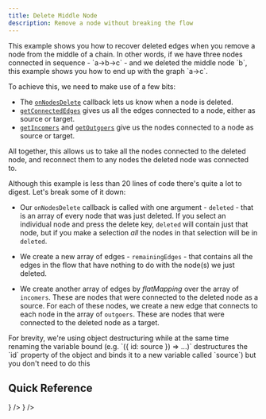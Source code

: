 ```yaml
---
title: Delete Middle Node
description: Remove a node without breaking the flow
---
```




<ExampleLayout>
This example shows you how to recover deleted edges when you remove a node from the
middle of a chain. In other words, if we have three nodes connected in sequence -
`a->b->c` - and we deleted the middle node `b`, this example shows you how to end
up with the graph `a->c`.

To achieve this, we need to make use of a few bits:

- The [`onNodesDelete`](/api-reference/react-flow#event-onnodesdelete) callback lets
  us know when a node is deleted.
- [`getConnectedEdges`](/api-reference/utils/get-connected-edges) gives us
  all the edges connected to a node, either as source or target.
- [`getIncomers`](/api-reference/utils/get-incomers) and
  [`getOutgoers`](/api-reference/utils/get-outgoers) give us the nodes
  connected to a node as source or target.

All together, this allows us to take all the nodes connected to the deleted
node, and reconnect them to any nodes the deleted node was connected to.

<RemoteCodeViewer route="examples/nodes/delete-middle-node" framework="react" />

Although this example is less than 20 lines of code there's quite a lot to digest.
Let's break some of it down:

- Our `onNodesDelete` callback is called with one argument - `deleted` - that is an
  array of every node that was just deleted. If you select an individual node and
  press the delete key, `deleted` will contain just that node, but if you make a
  selection _all_ the nodes in that selection will be in `deleted`.

- We create a new array of edges - `remainingEdges` - that contains all the edges
  in the flow that have nothing to do with the node(s) we just deleted.

- We create another array of edges by _flatMapping_ over the array of `incomers`.
  These are nodes that were connected to the deleted node as a source. For each
  of these nodes, we create a new edge that connects to each node in the array of
  `outgoers`. These are nodes that were connected to the deleted node as a target.

<Callout type="info">
For brevity, we're using object destructuring while at the same time renaming
the variable bound (e.g. `({ id: source }) => ...)` destructures the `id`
property of the object and binds it to a new variable called `source`) but you
don't need to do this
</Callout>

## Quick Reference

<Cards num={2}>
  <Cards.Card
    title="getConnectedEdges"
    href="/api-reference/utils/getConnectedEdges"
  />
  <Cards.Card title="getIncomers" href="/api-reference/utils/getIncomers" />
  <Cards.Card
    title="Array.prototype.flatMap"
    href="https://developer.mozilla.org/en-US/docs/Web/JavaScript/Reference/Global_Objects/Array/flatMap"
    icon={<ArrowTopRightOnSquareIcon />}
  />
  <Cards.Card
    title="Destructuring assignment"
    href="https://developer.mozilla.org/en-US/docs/Web/JavaScript/Reference/Operators/Destructuring_assignment#assigning_to_new_variable_names"
    icon={<ArrowTopRightOnSquareIcon />}
  />
</Cards>

</ExampleLayout>
